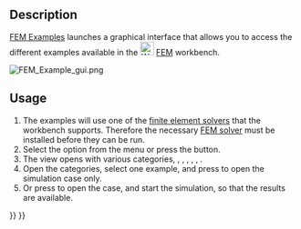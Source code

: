 <languages/>

{{Docnav
|[[FEM_ClippingPlaneRemoveAll|Remove all clipping planes]]
|[[FEM_MeshClear|Clear FEM mesh]]
|[[FEM_Workbench|FEM]]
|IconL=FEM_ClippingPlaneRemoveAll.svg
|IconR=FEM_MeshClear.svg
|IconC=Workbench_FEM.svg
}}

{{GuiCommand
|Name=FEM Examples
|MenuLocation=Utilities → Open FEM examples
|Workbenches=[[FEM_Workbench|FEM]]
|Version=0.19
|SeeAlso=[[FEM_tutorial|FEM tutorial]]
}}

==Description== 

[[FEM_Examples|FEM Examples]] launches a graphical interface that allows you to access the different examples available in the [[Image:Workbench_FEM.svg|24px]] [[FEM_Workbench|FEM]] workbench.

[[File:FEM_Example_gui.png]]
{{Caption|The example selection dialog}}

==Usage== 

# The examples will use one of the [[FEM_Solver|finite element solvers]] that the workbench supports. Therefore the necessary [[FEM_Solver|FEM solver]] must be installed before they can be run.
# Select the {{MenuCommand|Utilities → [[Image:FEM_Examples.svg|16px]] Open FEM examples}} option from the menu or press the {{Button|[[Image:FEM_Examples.svg|16px]] [[FEM_Examples|Open FEM examples]]}} button.
# The {{MenuCommand|FEM Examples}} view opens with various categories, {{MenuCommand|All}}, {{MenuCommand|Constraints}}, {{MenuCommand|Equations}}, {{MenuCommand|Materials}}, {{MenuCommand|Meshes}}, {{MenuCommand|Solvers}}.
# Open the categories, select one example, and press {{Button|Setup}} to open the simulation case only.
# Or press {{Button|Run}} to open the case, and start the simulation, so that the results are available.


{{Docnav
|[[FEM_ClippingPlaneRemoveAll|Remove all clipping planes]]
|[[FEM_MeshClear|Clear FEM mesh]]
|[[FEM_Workbench|FEM]]
|IconL=FEM_ClippingPlaneRemoveAll.svg
|IconR=FEM_MeshClear.svg
|IconC=Workbench_FEM.svg
}}

{{FEM Tools navi{{#translation:}}}}
{{Userdocnavi{{#translation:}}}}
{{clear}}